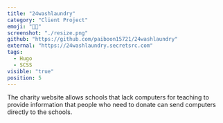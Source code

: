 ```yaml
---
title: "24washlaundry"
category: "Client Project"
emoji: "👨‍💼‍"
screenshot: "./resize.png"
github: "https://github.com/paiboon15721/24washlaundry"
external: "https://24washlaundry.secretsrc.com"
tags:
  - Hugo
  - SCSS
visible: "true"
position: 5
---
```


The charity website allows schools that lack computers for teaching to provide information that people who need to donate can send computers directly to the schools.
